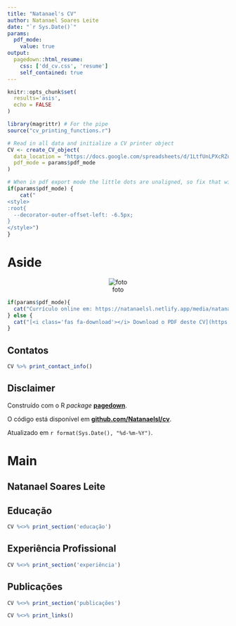 ```yaml
---
title: "Natanael's CV"
author: Natanael Soares Leite
date: "`r Sys.Date()`"
params:
  pdf_mode:
    value: true
output:
  pagedown::html_resume:
    css: ['dd_cv.css', 'resume']
    self_contained: true
---
```


<!-- inicio academic icons -->
<link rel="stylesheet" href="C:/Users/natan/Documents/GitHub/cv/icons/academicons-1.9.1/css/academicons.min.css"/>
<!-- final academic icons -->

 
<!-- inicio font awesome -->
<script src="https://kit.fontawesome.com/1f72d6921a.js" crossorigin="anonymous"></script>
<!-- final font awesome -->


```r
knitr::opts_chunk$set(
  results='asis', 
  echo = FALSE
)

library(magrittr) # For the pipe
source("cv_printing_functions.r")

# Read in all data and initialize a CV printer object
CV <- create_CV_object(
  data_location = "https://docs.google.com/spreadsheets/d/1LtfUnLPXcRZuNjlGvGKXYg3YjWuSh41NnWO-9pZmy_I",  
  pdf_mode = params$pdf_mode
)

```


```r
# When in pdf export mode the little dots are unaligned, so fix that with some conditional CSS.
if(params$pdf_mode) {
    cat("
<style>
:root{
  --decorator-outer-offset-left: -6.5px;
}
</style>")
}
```


Aside
================================================================================
<!---
```r
# Build interactive network of positions colored by section
# and connected if they occurred in the same year
datadrivencv::build_network_logo(CV$entries_data)
```
-->


<center>

![foto](imagens/Foto_lattes.jpg)

</center>


```r
if(params$pdf_mode){
  cat("Currículo online em: https://natanaelsl.netlify.app/media/natanael_cv.pdf")
} else {
  cat("[<i class='fas fa-download'></i> Download o PDF deste CV](https://github.com/Natanaelsl/cv/raw/master/natanael_cv.pdf)")
}
```

<!---
```r
# Note the special double pipe so we modify the CV object in place
CV %<>% print_text_block("intro") 
```
-->

Contatos {#contact}
--------------------------------------------------------------------------------

```r
CV %>% print_contact_info()
```



Disclaimer {#disclaimer}
--------------------------------------------------------------------------------

Construído com o R *package* [**pagedown**](https://github.com/rstudio/pagedown). 

O código está disponível em [**github.com/Natanaelsl/cv**](https://github.com/Natanaelsl/cv).

Atualizado em `r format(Sys.Date(), "%d-%m-%Y")`.



Main
================================================================================

Natanael Soares Leite {#title}
--------------------------------------------------------------------------------


Educação {data-icon=graduation-cap data-concise=true}
--------------------------------------------------------------------------------

```r
CV %<>% print_section('educação')
```


Experiência Profissional {data-icon=chalkboard-teacher}
--------------------------------------------------------------------------------

```r
CV %<>% print_section('experiência')
```


Publicações {data-icon=book }
--------------------------------------------------------------------------------

```r
CV %<>% print_section('publicações')
```


```r
CV %<>% print_links()
```

